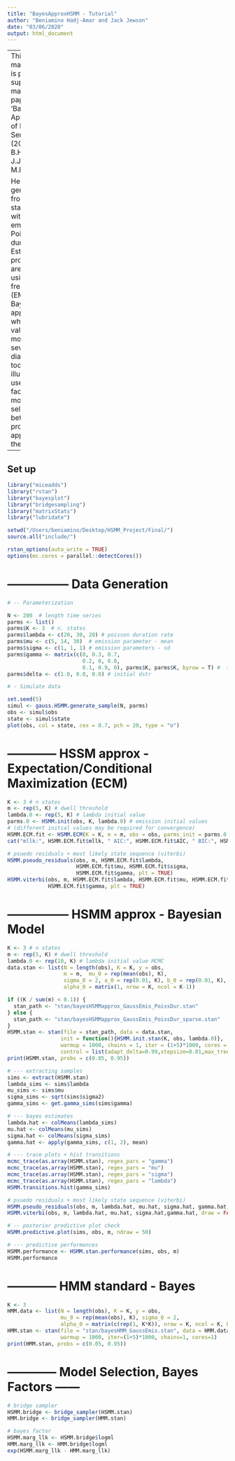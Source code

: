 ```yaml
---
title: "BayesApproxHSMM - Tutorial"
author: "Beniamino Hadj-Amar and Jack Jewson"
date: "03/06/2020"
output: html_document
---
```



---
This R markdown file is part of the supplementary material to the paper 'Bayesian Approximation of Hidden Semi-Models' (2020) by B.Hadj-Amar, J.Jewson and M.Fiecas. 

Here, we generate data from a three state HSMM with Gaussian emission and Poisson dwell durations. 
Estimation procedures are carried out using both frequentist (EM) and Bayesian approaches, where
we validate each model using several diagnostic tools. We also illustrate the use of Bayes factors for model selection between the proposed approach and the HMM.
---



## Set up

```r

library("miceadds")
library("rstan")
library("bayesplot")
library("bridgesampling")
library("matrixStats")
library("lubridate")

setwd("/Users/beniamino/Desktop/HSMM_Project/Final/")
source.all("include/")

rstan_options(auto_write = TRUE)
options(mc.cores = parallel::detectCores())
```


# --------------- Data Generation 

```r

# -- Parameterization

N <- 200  # length time series
parms <- list()
parms$K <- 3  # n. states
parms$lambda <- c(20, 30, 20) # poisson duration rate
parms$mu <- c(5, 14, 30)  # emission parameter - mean
parms$sigma <- c(1, 1, 1) # emission parameters - sd
parms$gamma <- matrix(c(0, 0.3, 0.7,
                        0.2, 0, 0.8,
                        0.1, 0.9, 0), parms$K, parms$K, byrow = T) #  t.p.m
parms$delta <- c(1.0, 0.0, 0.0) # initial dstr

# - Simulate data

set.seed(5)
simul <- gauss.HSMM.generate_sample(N, parms)
obs <- simul$obs
state <- simul$state
plot(obs, col = state, cex = 0.7, pch = 20, type = "o")

```




# ------------ HSSM approx - Expectation/Conditional Maximization (ECM)

```r

K <- 3 # n states
m <- rep(5, K) # dwell threshold
lambda.0 <- rep(5, K) # lambda initial value 
parms.0 <- HSMM.init(obs, K, lambda.0) # emission initial values
# (different initial values may be required for convergence)
HSMM.ECM.fit <- HSMM.ECM(K = K, m = m, obs = obs, parms_init = parms.0, niter = 1e2)
cat("mllk:", HSMM.ECM.fit$mllk, " AIC:", HSMM.ECM.fit$AIC, " BIC:", HSMM.ECM.fit$BIC, "\n")
```

```r
# psuedo residuals + most likely state sequence (viterbi)
HSMM.pseudo_residuals(obs, m, HSMM.ECM.fit$lambda, 
                      HSMM.ECM.fit$mu, HSMM.ECM.fit$sigma, 
                      HSMM.ECM.fit$gamma, plt = TRUE)
HSMM.viterbi(obs, m, HSMM.ECM.fit$lambda, HSMM.ECM.fit$mu, HSMM.ECM.fit$sigma,
             HSMM.ECM.fit$gamma, plt = TRUE)
```


# --------------- HSMM approx -  Bayesian Model 

```r
K <- 3 # n states 
m <- rep(5, K) # dwell threshold
lambda.0 <- rep(10, K) # lambda initial value MCMC
data.stan <- list(N = length(obs), K = K, y = obs,
                  m = m,  mu_0 = rep(mean(obs), K), 
                  sigma_0 = 2, a_0 = rep(0.01, K), b_0 = rep(0.01, K),
                  alpha_0 = matrix(1, nrow = K, ncol = K-1))

if ((K / sum(m) < 0.1)) {
  stan_path <- "stan/bayesHSMMapprox_GaussEmis_PoissDur.stan"
} else {
  stan_path <- "stan/bayesHSMMapprox_GaussEmis_PoissDur_sparse.stan"
}
HSMM.stan <- stan(file = stan_path, data = data.stan, 
                 init = function(){HSMM.init.stan(K, obs, lambda.0)}, 
                 warmup = 1000, chains = 1, iter = (1+5)*1000, cores = 1, 
                 control = list(adapt_delta=0.99,stepsize=0.01,max_treedepth = 20))
print(HSMM.stan, probs = c(0.05, 0.95))
```

```r

# --- extracting samples 
sims <- extract(HSMM.stan)
lambda_sims <- sims$lambda
mu_sims <- sims$mu
sigma_sims <- sqrt(sims$sigma2)
gamma_sims <- get.gamma_sims(sims$gamma)

# --- bayes estimates
lambda.hat <- colMeans(lambda_sims)
mu.hat <- colMeans(mu_sims)
sigma.hat <- colMeans(sigma_sims)
gamma.hat <- apply(gamma_sims, c(1, 2), mean)
```


```r
# --- trace plots + hist transitions
mcmc_trace(as.array(HSMM.stan), regex_pars = "gamma")
mcmc_trace(as.array(HSMM.stan), regex_pars = "mu")
mcmc_trace(as.array(HSMM.stan), regex_pars = "sigma")
mcmc_trace(as.array(HSMM.stan), regex_pars = "lambda")
HSMM.transitions.hist(gamma_sims)
```



```r
# psuedo residuals + most likely state sequence (viterbi)
HSMM.pseudo_residuals(obs, m, lambda.hat, mu.hat, sigma.hat, gamma.hat, plt = TRUE)
HSMM.viterbi(obs, m, lambda.hat, mu.hat, sigma.hat,gamma.hat, draw = FALSE, plt = TRUE) 
```


```r
# -- posterior predictive plot check
HSMM.predictive.plot(sims, obs, m, ndraw = 50)
```


```r
# --- predictive performances
HSMM.performance <- HSMM.stan.performance(sims, obs, m)
HSMM.performance
```


# ------------ HMM standard  - Bayes  

```r

K <- 3
HMM.data <- list(N = length(obs), K = K, y = obs, 
                 mu_0 = rep(mean(obs), K), sigma_0 = 2, 
                 alpha_0 = matrix(c(rep(1, K*K)), nrow = K, ncol = K, byrow = TRUE))
HMM.stan <- stan(file = "stan/bayesHMM_GaussEmis.stan", data = HMM.data,
                 warmup = 1000, iter=(1+5)*1000, chains=1, cores=1)
print(HMM.stan, probs = c(0.05, 0.95))
```


# ------------ Model Selection, Bayes Factors ------

```r
# bridge sampler
HSMM.bridge <- bridge_sampler(HSMM.stan)
HMM.bridge <- bridge_sampler(HMM.stan)
```

```r
# bayes factor
HSMM.marg_llk <- HSMM.bridge$logml
HMM.marg_llk <- HMM.bridge$logml
exp(HSMM.marg_llk - HMM.marg_llk)
```


